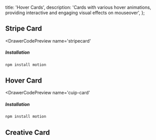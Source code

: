   title: 'Hover Cards',
  description:
    'Cards with various hover animations, providing interactive and engaging visual effects on mouseover',
};

## Stripe Card

<DrawerCodePreview
  name='stripecard'
  
>

##### Installation

```bash
npm install motion
```

</DrawerCodePreview>

## Hover Card

<DrawerCodePreview
  name='cuip-card'
  
  
>

##### Installation

```bash
npm install motion
```

</DrawerCodePreview>

## Creative Card

<div className='grid lg:grid-cols-2 gap-5'>

<DrawerCodePreview name='stripecard2' isCard />
<DrawerCodePreview name='hovercard1' isCard />
<DrawerCodePreview name='hovercard2' isCard />
<DrawerCodePreview name='hovercard3' isCard />
<DrawerCodePreview name='hovercard4' isCard />

</div>
